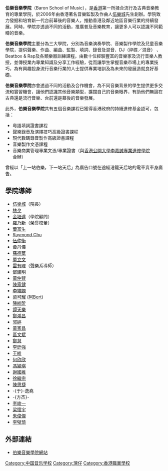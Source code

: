 {{peacock |time=2020-10-26 }}
'''伯樂音樂學院'''（Baron School of Music），是[[香港|香港]]第一所揉合流行及古典音樂教育的專業學院，於2006年由香港著名音樂監製及作曲人[[伍樂城|伍樂城]]先生創辦。學院致力發掘和培育新一代台前幕後的音樂人，推動香港及鄰近地區音樂行業的持續發展。同時，學院亦透過不同的活動，推廣普及音樂教育，讓更多人可以認識不同範疇的音樂。

'''伯樂音樂學院'''主要分為三大學院，分別為音樂演奏學院、音樂製作學院及兒童音樂學院，提供聲樂、作曲、編曲、監製、填詞、錄音及混音、DJ（捽碟／混音） 、Beatbox & Rap及各類樂器訓練課程，由數十位經驗豐富的音樂家及流行音樂人教授，並傳授業內專業知識及分享工作經驗，從而讓學生掌握音樂市場上的專業技巧，為有興趣投身流行音樂行業的人士提供專業培訓及為未來的發展造就良好基礎。

'''伯樂音樂學院'''亦會透過不同的活動及合作機會，為不同音樂背景的學生提供更多交流和實習機會，讓他們認識其他音樂類型，擴闊自己的音樂眼界，有助他們無論在古典還是流行音樂、台前還是幕後的音樂發展。

此外，'''伯樂音樂學院'''共有五個音樂課程已獲得香港政府的持續進修基金認可，包括：
*粵語填詞證書課程
*聲樂錄音及演繹技巧高級證書課程 
*現代數碼錄音製作高級證書課程 
*音樂製作文憑課程
*音樂商業管理專業文憑/專業證書（與[[香港公開大學李嘉誠專業進修學院|香港公開大學李嘉誠專業進修學院]]合辦）

曾經以「上一站伯樂，下一站天后」為廣告口號在途經港鐵天后站的電車賣車身廣告。

==學院導師==
*[[伍樂城|伍樂城]]（院長） 
*[[林夕|林夕]] 
*[[金培達|金培達]]（學院顧問）
*[[羅乃新|羅乃新]]（榮譽校董）
*[[葉富生|葉富生]]
*[[Raymond_Chu|Raymond Chu]]
*[[伍仲衡|伍仲衡]] 
*[[黃丹儀|黃丹儀]] 
*[[蘇德華|蘇德華]]
*[[單立文|單立文]]
*[[雷有暉|雷有暉]]（聲樂系導師） 
*[[鄧建明|鄧建明]]
*[[黃仲賢|黃仲賢]]
*[[陳家健|陳家健]]
*[[李端嫻|李端嫻]]
*[[梁可耀|梁可耀]] ([[阿Bert|阿Bert]])
*[[陳維昕|陳維昕]]
*[[譚天樂|譚天樂]]
*[[鄭鴻昌|鄭鴻昌]]
*[[郭婷|郭婷]]
*[[黃家昌|黃家昌]]
*[[區文斌|區文斌]]
*[[鄭慧|鄭慧]]
*[[李廷強|李廷強]]
*[[王維|王維]]
*[[何欣欣|何欣欣]]
*[[馮穎琪|馮穎琪]] 
*[[謝國維|謝國維]]
*[[徐繼宗|徐繼宗]]
*[[陳思捷|陳思捷]]
*-{于}-逸堯
*-{方杰}-
*[[李峻一|李峻一]]
*[[梁懷宇|梁懷宇]]
*[[朱俊傑|朱俊傑]]
*[[李璧琦|李璧琦]]

==外部連結==
*[http://www.bsm.com.hk 伯樂音樂學院網站]{{Wayback|url=http://www.bsm.com.hk/ |date=20200303061447 }}

[[Category:中国音乐学校|Category:中国音乐学校]]
[[Category:灣仔|Category:灣仔]]
[[Category:香港職業學校|Category:香港職業學校]]